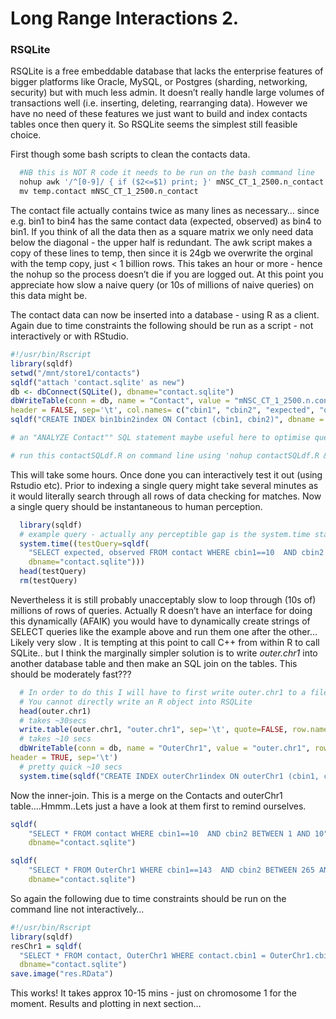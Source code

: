 Long Range Interactions 2.
========================================================

### RSQLite
RSQLite is a free embeddable database that lacks the enterprise features of bigger platforms like Oracle, MySQL, or Postgres (sharding, networking, security) but with much less admin. It doesn't really handle large volumes of transactions well (i.e. inserting, deleting, rearranging data). However we have no need of these features we just want to build and index contacts tables once then query it. So RSQLite seems the simplest still feasible choice.

First though some bash scripts to clean the contacts data.

```r
  #NB this is NOT R code it needs to be run on the bash command line
  nohup awk '/^[0-9]/ { if ($2<=$1) print; }' mNSC_CT_1_2500.n_contact > temp.contact &
  mv temp.contact mNSC_CT_1_2500.n_contact
```

The contact file actually contains twice as many lines as necessary... since e.g. bin1 to bin4 has the same contact data (expected, observed) as bin4 to bin1. If you think of all the data then as a square matrix we only need data below the diagonal - the upper half is redundant. The awk script makes a copy of these lines to temp, then since it is 24gb we overwrite the orginal with the temp copy, just < 1 billion rows. This takes an hour or more - hence the nohup so the process doesn't die if you are logged out. At this point you appreciate how slow a naive query (or 10s of millions of naive queries) on this data might be.

The contact data can now be inserted into a database - using R as a client. Again due to time constraints the following should be run as a script - not interactively or with RStudio.

```r
#!/usr/bin/Rscript
library(sqldf)
setwd("/mnt/store1/contacts")
sqldf("attach 'contact.sqlite' as new")
db <- dbConnect(SQLite(), dbname="contact.sqlite")
dbWriteTable(conn = db, name = "Contact", value = "mNSC_CT_1_2500.n.contact", row.names = FALSE, 
header = FALSE, sep='\t', col.names= c("cbin1", "cbin2", "expected", "observed"))
sqldf("CREATE INDEX bin1bin2index ON Contact (cbin1, cbin2)", dbname = "contact.sqlite")

# an "ANALYZE Contact"" SQL statement maybe useful here to optimise queries???

# run this contactSQLdf.R on command line using 'nohup contactSQLdf.R &'
```

This will take some hours. Once done you can interactively test it out (using Rstudio etc). Prior to indexing a single query might take several minutes as it would literally search through all rows of data checking for matches. Now a single query should be instantaneous to human perception.

```r
  library(sqldf)
  # example query - actually any perceptible gap is the system.time statement not the query!
  system.time((testQuery=sqldf(
    "SELECT expected, observed FROM contact WHERE cbin1==10  AND cbin2 BETWEEN 1 AND 10",
    dbname="contact.sqlite")))
  head(testQuery)
  rm(testQuery)
```

Nevertheless it is still probably unacceptably slow to loop through (10s of) millions of rows of queries. Actually R doesn't have an interface for doing this dynamically (AFAIK) you would have to dynamically create strings of SELECT queries like the example above and run them one after the other... Likely very slow . It is tempting at this point to call C++ from within R to call SQLite.. but I think the marginally simpler solution is to write *outer.chr1* into another database table and then make an SQL join on the tables. This should be moderately fast???

```r
  # In order to do this I will have to first write outer.chr1 to a file
  # You cannot directly write an R object into RSQLite
  head(outer.chr1)
  # takes ~30secs
  write.table(outer.chr1, "outer.chr1", sep='\t', quote=FALSE, row.names=FALSE)
  # takes ~10 secs
  dbWriteTable(conn = db, name = "OuterChr1", value = "outer.chr1", row.names = FALSE, 
header = TRUE, sep='\t')
  # pretty quick ~10 secs
  system.time(sqldf("CREATE INDEX outerChr1index ON outerChr1 (cbin1, cbin2)", dbname = "contact.sqlite"))

```

Now the inner-join. This is a merge on the Contacts and outerChr1 table....Hmmm..Lets just a have a look at them first to remind ourselves.

```r
sqldf(
    "SELECT * FROM contact WHERE cbin1==10  AND cbin2 BETWEEN 1 AND 10",
    dbname="contact.sqlite")

sqldf(
    "SELECT * FROM OuterChr1 WHERE cbin1==143  AND cbin2 BETWEEN 265 AND 418",
    dbname="contact.sqlite")

```

So again the following due to time constraints should be run on the command line not interactively...

```r

#!/usr/bin/Rscript
library(sqldf)
resChr1 = sqldf(
  "SELECT * FROM contact, OuterChr1 WHERE contact.cbin1 = OuterChr1.cbin1 AND contact.cbin2 = OuterChr1.cbin2",
  dbname="contact.sqlite")
save.image("res.RData")
```
  
This works! It takes approx 10-15 mins - just on chromosome 1 for the moment. Results and plotting in next section...

